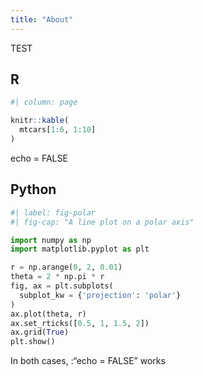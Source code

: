 ```yaml
---
title: "About"
---
```


TEST

## R

```r
#| column: page

knitr::kable(
  mtcars[1:6, 1:10]
)
```
echo = FALSE


## Python

```python
#| label: fig-polar
#| fig-cap: "A line plot on a polar axis"

import numpy as np
import matplotlib.pyplot as plt

r = np.arange(0, 2, 0.01)
theta = 2 * np.pi * r
fig, ax = plt.subplots(
  subplot_kw = {'projection': 'polar'} 
)
ax.plot(theta, r)
ax.set_rticks([0.5, 1, 1.5, 2])
ax.grid(True)
plt.show()
```


In both cases, :"echo = FALSE" works